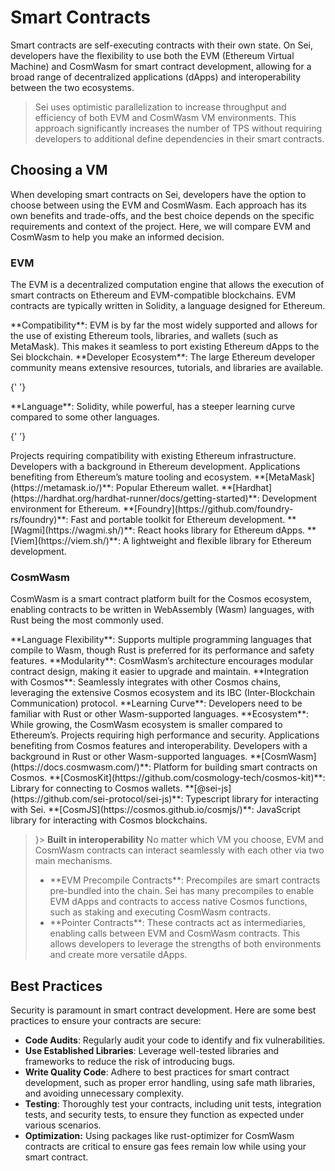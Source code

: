 
# Smart Contracts

Smart contracts are self-executing contracts with their own state. On Sei, developers have the flexibility to use both the EVM (Ethereum Virtual Machine) and CosmWasm for smart contract development, allowing for a broad range of decentralized applications (dApps) and interoperability between the two ecosystems.

<Blockquote color='red' mt='xl'>
	Sei uses optimistic parallelization to increase throughput and efficiency of both EVM and CosmWasm VM environments. This approach significantly increases the
	number of TPS without requiring developers to additional define dependencies in their smart contracts.
</Blockquote>

## Choosing a VM

When developing smart contracts on Sei, developers have the option to choose between using the EVM and CosmWasm. Each approach has its own benefits and trade-offs, and the best choice depends on the specific requirements and context of the project. Here, we will compare EVM and CosmWasm to help you make an informed decision.

### EVM

The EVM is a decentralized computation engine that allows the execution of smart contracts on Ethereum and EVM-compatible blockchains. EVM contracts are typically written in Solidity, a language designed for Ethereum.

<Paper shadow="lg" p="lg" mt="xl" withBorder bg="transparent" radius="md">
  <Title order={4}>Benefits</Title>
  <List listStyleType='disc' mt='sm'>
    <List.Item>
      **Compatibility**: EVM is by far the most widely supported and allows for the use of existing Ethereum tools, libraries, and wallets (such as MetaMask). This
      makes it seamless to port existing Ethereum dApps to the Sei blockchain.
    </List.Item>
    <List.Item>**Developer Ecosystem**: The large Ethereum developer community means extensive resources, tutorials, and libraries are available.</List.Item>
  </List>

{' '}

<Title order={4} mt='xl'>
	Considerations
</Title>
<List listStyleType='disc' mt='sm'>
	<List.Item>**Language**: Solidity, while powerful, has a steeper learning curve compared to some other languages.</List.Item>
</List>

{' '}

<Title order={4} mt='xl'>
	Use Cases
</Title>
<List listStyleType='disc' mt='sm'>
	<List.Item>Projects requiring compatibility with existing Ethereum infrastructure.</List.Item>
	<List.Item>Developers with a background in Ethereum development.</List.Item>
	<List.Item>Applications benefiting from Ethereum’s mature tooling and ecosystem.</List.Item>
</List>

  <Title order={4} mt="xl">Example Tools</Title>
  <List listStyleType="disc" mt="sm">
    <List.Item>**[MetaMask](https://metamask.io/)**: Popular Ethereum wallet.</List.Item>
    <List.Item>**[Hardhat](https://hardhat.org/hardhat-runner/docs/getting-started)**: Development environment for Ethereum.</List.Item>
    <List.Item>**[Foundry](https://github.com/foundry-rs/foundry)**: Fast and portable toolkit for Ethereum development.</List.Item>
    <List.Item>**[Wagmi](https://wagmi.sh/)**: React hooks library for Ethereum dApps.</List.Item>
    <List.Item>**[Viem](https://viem.sh/)**: A lightweight and flexible library for Ethereum development.</List.Item>
  </List>
</Paper>

### CosmWasm

CosmWasm is a smart contract platform built for the Cosmos ecosystem, enabling contracts to be written in WebAssembly (Wasm) languages, with Rust being the most commonly used.

<Paper shadow="lg" p="lg" mt="xl" withBorder bg="transparent" radius="md">
  <Title order={4}>Benefits</Title>
  <List listStyleType="disc" mt="sm">
    <List.Item>**Language Flexibility**: Supports multiple programming languages that compile to Wasm, though Rust is preferred for its performance and safety features.</List.Item>
    <List.Item>**Modularity**: CosmWasm’s architecture encourages modular contract design, making it easier to upgrade and maintain.</List.Item>
    <List.Item>**Integration with Cosmos**: Seamlessly integrates with other Cosmos chains, leveraging the extensive Cosmos ecosystem and its IBC (Inter-Blockchain Communication) protocol.</List.Item>
  </List>

<Title order={4} mt='xl'>
	Considerations
</Title>
<List listStyleType='disc' mt='sm'>
	<List.Item>**Learning Curve**: Developers need to be familiar with Rust or other Wasm-supported languages.</List.Item>
	<List.Item>**Ecosystem**: While growing, the CosmWasm ecosystem is smaller compared to Ethereum’s.</List.Item>
</List>

<Title order={4} mt='xl'>
	Use Cases
</Title>
<List listStyleType='disc' mt='sm'>
	<List.Item>Projects requiring high performance and security.</List.Item>
	<List.Item>Applications benefiting from Cosmos features and interoperability.</List.Item>
	<List.Item>Developers with a background in Rust or other Wasm-supported languages.</List.Item>
</List>

<Title order={4} mt="xl">Example Tools</Title>
<List listStyleType="disc" mt="sm">
  <List.Item>**[CosmWasm](https://docs.cosmwasm.com/)**: Platform for building smart contracts on Cosmos.</List.Item>
  <List.Item>**[CosmosKit](https://github.com/cosmology-tech/cosmos-kit)**: Library for connecting to Cosmos wallets.</List.Item>
  <List.Item>**[@sei-js](https://github.com/sei-protocol/sei-js)**: Typescript library for interacting with Sei.</List.Item>
  <List.Item>**[CosmJS](https://cosmos.github.io/cosmjs/)**: JavaScript library for interacting with Cosmos blockchains.</List.Item>
</List>
</Paper>

<Blockquote color='blue' mt='xl' icon={<IconInfoCircle />}>
	<strong>Built in interoperability</strong>
	<Text>No matter which VM you choose, EVM and CosmWasm contracts can interact seamlessly with each other via two main mechanisms.</Text>
	<ul>
		<li>
			**EVM Precompile Contracts**: Precompiles are smart contracts pre-bundled into the chain. Sei has many precompiles to enable EVM dApps and contracts to access
			native Cosmos functions, such as staking and executing CosmWasm contracts.
		</li>
		<li>
			**Pointer Contracts**: These contracts act as intermediaries, enabling calls between EVM and CosmWasm contracts. This allows developers to leverage the
			strengths of both environments and create more versatile dApps.
		</li>
	</ul>
</Blockquote>

## Best Practices

Security is paramount in smart contract development. Here are some best practices to ensure your contracts are secure:

- **Code Audits**: Regularly audit your code to identify and fix vulnerabilities.
- **Use Established Libraries**: Leverage well-tested libraries and frameworks to reduce the risk of introducing bugs.
- **Write Quality Code**: Adhere to best practices for smart contract development, such as proper error handling, using safe math libraries, and avoiding unnecessary complexity.
- **Testing**: Thoroughly test your contracts, including unit tests, integration tests, and security tests, to ensure they function as expected under various scenarios.
- **Optimization:** Using packages like rust-optimizer for CosmWasm contracts are critical to ensure gas fees remain low while using your smart contract.
